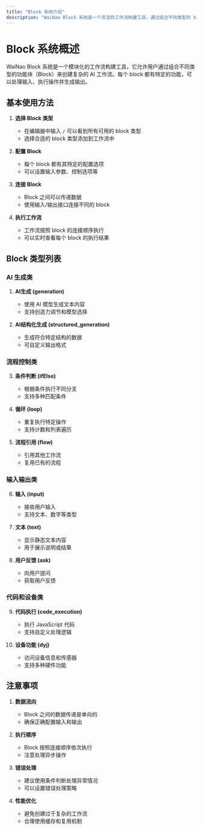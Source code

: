 ```yaml
---
title: "Block 系统介绍"
description: "WaiNao Block 系统是一个灵活的工作流构建工具，通过组合不同类型的 block，可以创建强大的 AI 工作流。"
---
```


# Block 系统概述

WaiNao Block 系统是一个模块化的工作流构建工具，它允许用户通过组合不同类型的功能块（Block）来创建复杂的 AI 工作流。每个 block 都有特定的功能，可以处理输入、执行操作并生成输出。

## 基本使用方法

1. **选择 Block 类型**
   - 在编辑器中输入 `/` 可以看到所有可用的 block 类型
   - 选择合适的 block 类型添加到工作流中

2. **配置 Block**
   - 每个 block 都有其特定的配置选项
   - 可以设置输入参数、控制选项等

3. **连接 Block**
   - Block 之间可以传递数据
   - 使用输入/输出接口连接不同的 block

4. **执行工作流**
   - 工作流按照 block 的连接顺序执行
   - 可以实时查看每个 block 的执行结果

## Block 类型列表

### AI 生成类
1. **AI生成 (generation)**
   - 使用 AI 模型生成文本内容
   - 支持创造力调节和模型选择

2. **AI结构化生成 (structured_generation)**
   - 生成符合特定结构的数据
   - 可自定义输出格式

### 流程控制类
3. **条件判断 (ifElse)**
   - 根据条件执行不同分支
   - 支持多种匹配条件

4. **循环 (loop)**
   - 重复执行特定操作
   - 支持计数和列表遍历

5. **流程引用 (flow)**
   - 引用其他工作流
   - 复用已有的流程

### 输入输出类
6. **输入 (input)**
   - 接收用户输入
   - 支持文本、数字等类型

7. **文本 (text)**
   - 显示静态文本内容
   - 用于展示说明或结果

8. **用户反馈 (ask)**
   - 向用户提问
   - 获取用户反馈

### 代码和设备类
9. **代码执行 (code_execution)**
   - 执行 JavaScript 代码
   - 支持自定义处理逻辑

10. **设备功能 (dyj)**
    - 访问设备信息和传感器
    - 支持多种硬件功能

## 注意事项

1. **数据流向**
   - Block 之间的数据传递是单向的
   - 确保正确配置输入和输出

2. **执行顺序**
   - Block 按照连接顺序依次执行
   - 注意处理异步操作

3. **错误处理**
   - 建议使用条件判断处理异常情况
   - 可以设置错误处理策略

4. **性能优化**
   - 避免创建过于复杂的工作流
   - 合理使用缓存和复用机制

